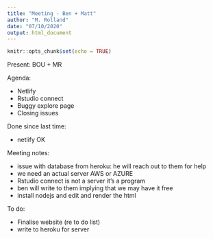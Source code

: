 ```yaml
---
title: "Meeting - Ben + Matt"
author: "M. Rolland"
date: "07/10/2020"
output: html_document
---
```


```r
knitr::opts_chunk$set(echo = TRUE)
```

Present: BOU + MR

Agenda:

* Netlify
* Rstudio connect
* Buggy explore page
* Closing issues

Done since last time:

* netlify OK

Meeting notes:

* issue with database from heroku: he will reach out to them for help
* we need an actual server AWS or AZURE
* Rstudio connect is not a server it’s a program
* ben will write to them implying that we may have it free
* install nodejs and edit and render the html

To do:

* Finalise website (re to do list)
* write to heroku for server
